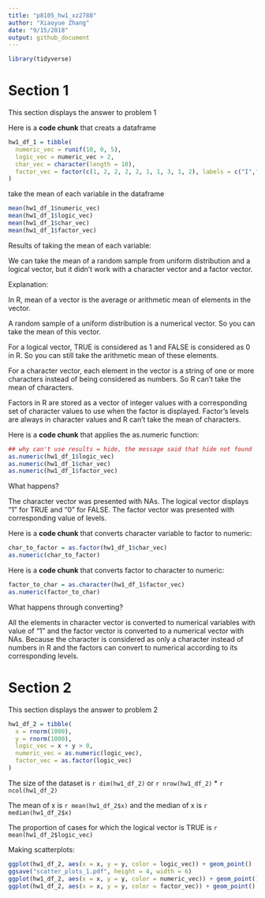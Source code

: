```yaml
---
title: "p8105_hw1_xz2788"
author: "Xiaoyue Zhang"
date: "9/15/2018"
output: github_document
---
```



```r
library(tidyverse)
```


# Section 1

This section displays the answer to problem 1

Here is a **code chunk** that creats a dataframe

```r
hw1_df_1 = tibble(
  numeric_vec = runif(10, 0, 5),
  logic_vec = numeric_vec > 2,
  char_vec = character(length = 10),
  factor_vec = factor(c(1, 2, 2, 2, 2, 1, 1, 3, 1, 2), labels = c("I","II","III"))
)
```

take the mean of each variable in the dataframe

```r
mean(hw1_df_1$numeric_vec)
mean(hw1_df_1$logic_vec)
mean(hw1_df_1$char_vec)
mean(hw1_df_1$factor_vec)
```

Results of taking the mean of each variable:

We can take the mean of a random sample from uniform distribution and a logical vector, but it didn't work with a character vector and a factor vector.

Explanation:

In R, mean of a vector is the average or arithmetic mean of elements in the vector.

A random sample of a uniform distribution is a numerical vector. So you can take the mean of this vector. 

For a logical vector, TRUE is considered as 1 and FALSE is considered as 0 in R. So you can still take the arithmetic mean of these elements.

For a character vector, each element in the vector is a string of one or more characters instead of being considered as numbers. So R can't take the mean of characters.

Factors in R are stored as a vector of integer values with a corresponding set of character values to use when the factor is displayed. Factor's levels are always in character values and R can't take the mean of characters.

Here is a **code chunk** that applies the as.numeric function:

```r
## why can't use results = hide, the message said that hide not found
as.numeric(hw1_df_1$logic_vec)
as.numeric(hw1_df_1$char_vec)
as.numeric(hw1_df_1$factor_vec)
```

What happens?

The character vector was presented with NAs. The logical vector displays "1" for TRUE and "0" for FALSE. The factor vector was presented with corresponding value of levels.

Here is a **code chunk** that converts character variable to factor to numeric:

```r
char_to_factor = as.factor(hw1_df_1$char_vec)
as.numeric(char_to_factor)
```

Here is a **code chunk** that converts factor to character to numeric:

```r
factor_to_char = as.character(hw1_df_1$factor_vec)
as.numeric(factor_to_char)
```

What happens through converting?

All the elements in character vector is converted to numerical variables with value of "1" and the factor vector is converted to a numerical vector with NAs. Because the character is considered as only a character instead of numbers in R and the factors can convert to numerical according to its corresponding levels.


# Section 2

This section displays the answer to problem 2

```r
hw1_df_2 = tibble(
  x = rnorm(1000),
  y = rnorm(1000),
  logic_vec = x + y > 0,
  numeric_vec = as.numeric(logic_vec),
  factor_vec = as.factor(logic_vec)
)
```

The size of the dataset is `r dim(hw1_df_2)` or `r nrow(hw1_df_2)` * `r ncol(hw1_df_2)`

The mean of x is `r mean(hw1_df_2$x)` and the median of x is `r median(hw1_df_2$x)`

The proportion of cases for which the logical vector is TRUE is `r mean(hw1_df_2$logic_vec)`

Making scatterplots:

```r
ggplot(hw1_df_2, aes(x = x, y = y, color = logic_vec)) + geom_point()
ggsave("scatter_plots_1.pdf", height = 4, width = 6)
ggplot(hw1_df_2, aes(x = x, y = y, color = numeric_vec)) + geom_point()
ggplot(hw1_df_2, aes(x = x, y = y, color = factor_vec)) + geom_point()
```
